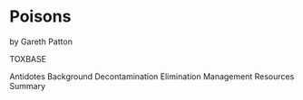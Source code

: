 # Poisons {#poisions}

by Gareth Patton

TOXBASE

Antidotes
Background
Decontamination
Elimination
Management
Resources
Summary